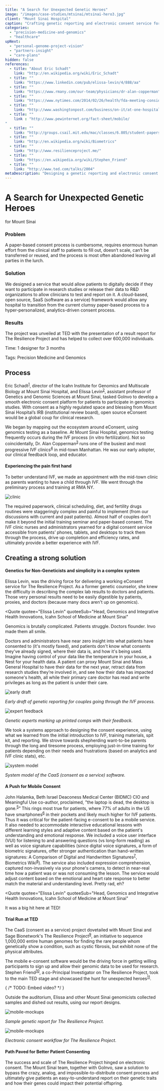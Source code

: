 ```yaml
---
title: "A Search for Unexpected Genetic Heroes"
image: "/images/case-studies/mtsinai/mtsinai-hero3.jpg"
client: "Mount Sinai Hospital"
caption: "Crafting genetic reporting and electronic consent service for The Resilience Project, born at TED 2014."
categories:
  - "precision-medicine-and-genomics"
  - "healthcare"
upNext:
  - "personal-genome-project-vision"
  - "partners-insight"
  - "care-plans"
hidden: false
references:
  - title: "About Eric Schadt"
    link: "http://en.wikipedia.org/wiki/Eric_Schadt"
  - title: ""
    link: "https://www.linkedin.com/pub/elissa-levin/4/888/aa"
  - title: ""
    link: "https://www.rmany.com/our-team/physicians/dr-alan-copperman"
  - title: ""
    link: "https://www.nytimes.com/2014/02/26/health/fda-meeting-considers-controversial-fertility-procedure.html?_r=0"
  - title: ""
    link: "http://www.washingtonpost.com/business/on-it/at-one-hospital-iphones-ipads-and-google-glass-become-key-medical-tools/2014/07/13/ce2657b0-0842-11e4-a0dd-f2b22a257353_story.html"
  - title: ""
    link : "http://www.pewinternet.org/fact-sheet/mobile/
"
  - title: ""
    link: "http://groups.csail.mit.edu/mac/classes/6.805/student-papers/fall97-papers/fillingham-sig.html"
  - title: ""
    link: "http://en.wikipedia.org/wiki/Biometrics"
  - title: ""
    link: "http://www.resilienceproject.me/"
  - title: ""
    link: "https://en.wikipedia.org/wiki/Stephen_Friend"
  - title: ""
    link: "http://www.ted.com/talks/2004"
metaDescription: "Designing a genetic reporting and electronic consent platform for Mount Sinai and Sage Bionetworks."
---
```



# A Search for Unexpected Genetic Heroes

for Mount Sinai

### Problem

A paper-based consent process is cumbersome, requires enormous human effort from the clinical staff to patients to fill out, doesn’t scale, can’t be transferred or reused, and the process is most often abandoned leaving all parties in the lurch.

### Solution

We designed a service that would allow patients to digitally decide if they want to participate in research studies or release their data to R&D organizations to allow clinicians to test and report on it. A cloud-based, open source, SaaS (software as a service) framework would allow any hospital to transition from the current clumsy paper-based process to a hyper-personalized, analytics-driven consent process.

### Results

The project was unveiled at TED with the presentation of a result report for The Resilience Project and has helped to collect over 600,000 individuals.

<span class="text--uppercase text--gray text--bold text--spacing text--md">Time:</span> 1 designer for 3 months

<span class="text--uppercase text--gray text--bold text--spacing text--md">Tags:</span> Precision Medicine and Genomics
<Divider />

## Process

Eric Schadt<sup><a href="#references">1</a></sup>, director of the Icahn Institute for Genomics and Multiscale Biology at Mount Sinai Hospital, and Elissa Levin<sup><a href="#references">2</a></sup>, assistant professor of Genetics and Genomic Sciences at Mount Sinai, tasked GoInvo to develop a smooth electronic consent platform for patients to participate in genomics studies. With consent as a highly regulated space and blessing from Mount Sinai Hospital’s IRB (institutional review board), open source eConsent would be a global coup for clinical research.

We began by mapping out the ecosystem around eConsent, using genomics testing as a baseline. At Mount Sinai Hospital, genomics testing frequently occurs during the IVF process (in vitro fertilization). Not so coincidentally, Dr. Alan Copperman<sup><a href="#references">3</a></sup> runs one of the busiest and most progressive IVF clinics<sup><a href="#references">4</a></sup> in mid-town Manhattan. He was our early adopter, our clinical feedback loop, and educator.

#### Experiencing the pain first hand

To better understand IVF, we made an appointment with the mid-town clinic as parents wanting to have a child through IVF. We went through the preliminary process and training at RMA NY.

![clinic](/images/case-studies/mtsinai/mtsinai-clinician2.jpg)

The required paperwork, clinical scheduling, diet, and fertility drugs routines were staggeringly complex and painful to implement (from our discussions with current and past patients). Almost half of couples don’t make it beyond the initial training seminar and paper-based consent. The IVF clinic nurses and administrators yearned for a digital consent service accessible from patients’ phones, tablets, and desktops to track them through the process, drive up completion and efficiency rates, and ultimately provide a better experience with IVF.

<Divider />

## Creating a strong solution

#### Genetics for Non-Geneticists and simplicity in a complex system

Elissa Levin, was the driving force for delivering a working eConsent service for The Resilience Project. As a former genetic counselor, she knew the difficulty in describing the complex lab results to doctors and patients. Those very personal results need to be easily digestible by patients, proxies, and doctors (because many docs aren't up on genomics).

<Quote
  quotee="Elissa Levin"
  quoteeSub="Head, Genomics and Integrative Health Innovations, Icahn School of Medicine at Mount Sinai"
>
  Genomics is brutally complicated. Patients struggle. Doctors flounder. Invo
  made them all smile.
</Quote>

Doctors and administrators have near zero insight into what patients have consented to (it's mostly faxed), and patients don't know what consents they've already signed, where their data is, and how it's being used. Imagine having control of your data like the temperature in your house, a Nest for your health data. A patient can proxy Mount Sinai and Mass General Hospital to have their data for the next year, retract data from research studies they’re involved in, and see how their data has impacted someone's health, all while their primary care doctor has read and write privileges as long as the patient is under their care.

![early draft](/images/case-studies/mtsinai/mtsinai-annotated1.jpg)

_Early draft of genetic reporting for couples going through the IVF process._

![expert feedback](/images/case-studies/mtsinai/mtsinai-annotated2.jpg)

_Genetic experts marking up printed comps with their feedback._

We took a systems approach to designing the consent experience, using what we learned from the initial introduction to IVF, training materials, spit kit, and reporting. We strove towards shepherding want-to-be parents through the long and tiresome process, employing just-in-time training for patients depending on their needs and frustrations (based on analytics and IVF clinic stats), etc.

![system model](/images/case-studies/mtsinai/mtsinai-system.jpg)

_System model of the CaaS (consent as a service) software._

#### A Push for Mobile Consent

John Halamka, Beth Israel Deaconess Medical Center (BIDMC) CIO and Meaningful Use co-author, proclaimed, "the laptop is dead, the desktop is gone.<sup><a href="#references">5</a></sup>” This rings most true for patients, where 77% of adults in the US have smartphones<sup><a href="#references">6</a></sup> in their pockets and likely much higher for IVF patients. Thus it was critical for the patient-facing e-consent to be a mobile service. It also needed to accommodate interactive educational lessons with different learning styles and adaptive content based on the patient's understanding and emotional response. We included a voice user interface (VUI) for listening to and answering questions (vs long-form reading) as well as voice signature capabilities (since digital voice signatures, a form of biometric signatures, offer stronger authentication than hand-written signatures: A Comparison of Digital and Handwritten Signatures<sup><a href="#references">7</a></sup>, Biometrics Wiki<sup><a href="#references">8</a></sup>). The service also included expression comprehension, captured non-invasively via your phone's camera, to detect in near-real time how a patient was or was not consuming the lesson. The service would adjust content based on the emotional and heart rate response to better match the material and understanding level. Pretty rad, eh?

<Quote
  quotee="Elissa Levin"
  quoteeSub="Head, Genomics and Integrative Health Innovations, Icahn School of Medicine at Mount Sinai"
>
  It was a big hit here at TED!
</Quote>

#### Trial Run at TED

The CaaS (consent as a service) project dovetailed with Mount Sinai and Sage Bionetwork's The Resilience Project<sup><a href="#references">9</a></sup>, an initiative to sequence 1,000,000 entire human genomes for finding the rare people whom genetically show a condition, such as cystic fibrosis, but exhibit none of the physical attributes.

The mobile e-consent software would be the driving force in getting willing participants to sign up and allow their genomic data to be used for research. Stephen Friend<sup><a href="#references">10</a></sup>, a co-Principal Investigator on The Resilience Project, took to the main TED stage and showcased the hunt for unexpected heroes<sup><a href="#references">11</a></sup>.

{ /* TODO: Embed video? */ }

Outside the auditorium, Elissa and other Mount Sinai genomicists collected samples and dished out results, using our report designs.

![mobile-mockups](/images/case-studies/mtsinai/mtsinai-report.jpg)

_Sample genetic report for The Resilience Project._

![mobile-mockups](/images/case-studies/mtsinai/mtsinai-mockups.jpg)

_Electronic consent workflow for The Resilience Project._

#### Path Paved for Better Patient Consenting

The success and scale of The Resilience Project hinged on electronic consent. The Mount Sinai team, together with GoInvo, saw a solution to bypass the crazy, analog, and impossible-to-distribute consent process and ultimately give patients an easy-to-understand report on their genetic traits and how their genes could impact their potential offspring.
